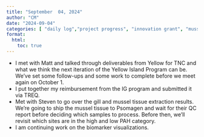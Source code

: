 ```yaml
---
title: "September  04, 2024"
author: "CM"
date: "2024-09-04"
categories: [ "daily log","project progress", "innovation grant", "mussel biomarkers", "mussel epigenetics", "yellow island ecology", "analysis", "coding"]
format:
  html:
    toc: true
---
```


-   I met with Matt and talked through deliverables from Yellow for TNC and what we think the next iteration of the Yellow Island Program can be. We've set some follow-ups and some work to complete before we meet again on October 1.
-   I put together my reimbursement from the IG program and submitted it via TREQ.
-   Met with Steven to go over the gill and mussel tissue extraction results. We're going to ship the mussel tissue to Psomagen and wait for their QC report before deciding which samples to process. Before then, we'll revisit which sites are in the high and low PAH category.
-   I am continuing work on the biomarker visualizations.
